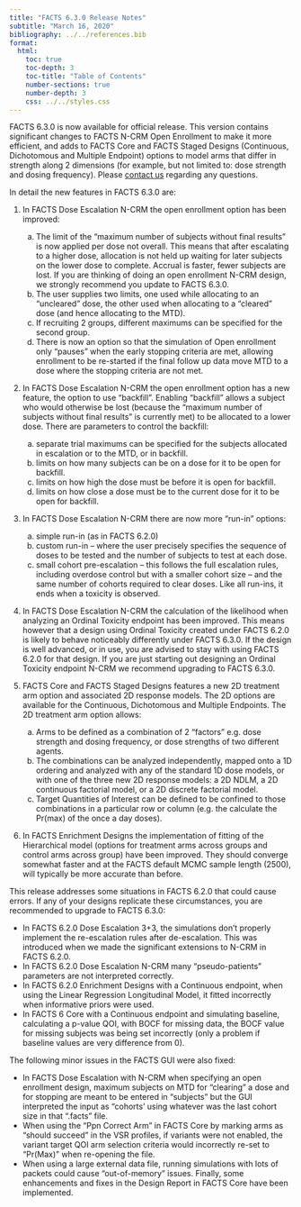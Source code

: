 ```yaml
---
title: "FACTS 6.3.0 Release Notes"
subtitle: "March 16, 2020"
bibliography: ../../references.bib
format: 
  html:
    toc: true
    toc-depth: 3
    toc-title: "Table of Contents"
    number-sections: true
    number-depth: 3
    css: ../../styles.css
---
```


FACTS 6.3.0 is now available for official release. This version contains significant changes to FACTS N-CRM Open Enrollment to make it more efficient, and adds to FACTS Core and FACTS Staged Designs (Continuous, Dichotomous and Multiple Endpoint) options to model arms that differ in strength along 2 dimensions (for example, but not limited to: dose strength and dosing frequency). Please [contact us](../../contact.qmd) regarding any questions.

In detail the new features in FACTS 6.3.0 are:

1)  In FACTS Dose Escalation N-CRM the open enrollment option has been improved:

    a)  The limit of the “maximum number of subjects without final results” is now applied per dose not overall. This means that after escalating to a higher dose, allocation is not held up waiting for later subjects on the lower dose to complete. Accrual is faster, fewer subjects are lost. If you are thinking of doing an open enrollment N-CRM design, we strongly recommend you update to FACTS 6.3.0.
    b)  The user supplies two limits, one used while allocating to an “uncleared” dose, the other used when allocating to a “cleared” dose (and hence allocating to the MTD).
    c)  If recruiting 2 groups, different maximums can be specified for the second group.
    d)  There is now an option so that the simulation of Open enrollment only “pauses” when the early stopping criteria are met, allowing enrollment to be re-started if the final follow up data move MTD to a dose where the stopping criteria are not met.

2)  In FACTS Dose Escalation N-CRM the open enrollment option has a new feature, the option to use “backfill”. Enabling “backfill” allows a subject who would otherwise be lost (because the “maximum number of subjects without final results” is currently met) to be allocated to a lower dose. There are parameters to control the backfill:

    a)  separate trial maximums can be specified for the subjects allocated in escalation or to the MTD, or in backfill.
    b)  limits on how many subjects can be on a dose for it to be open for backfill.
    c)  limits on how high the dose must be before it is open for backfill.
    d)  limits on how close a dose must be to the current dose for it to be open for backfill.

3)  In FACTS Dose Escalation N-CRM there are now more “run-in” options:

    a)  simple run-in (as in FACTS 6.2.0)
    b)  custom run-in – where the user precisely specifies the sequence of doses to be tested and the number of subjects to test at each dose.
    c)  small cohort pre-escalation – this follows the full escalation rules, including overdose control but with a smaller cohort size – and the same number of cohorts required to clear doses. Like all run-ins, it ends when a toxicity is observed.

4)  In FACTS Dose Escalation N-CRM the calculation of the likelihood when analyzing an Ordinal Toxicity endpoint has been improved. This means however that a design using Ordinal Toxicity created under FACTS 6.2.0 is likely to behave noticeably differently under FACTS 6.3.0. If the design is well advanced, or in use, you are advised to stay with using FACTS 6.2.0 for that design. If you are just starting out designing an Ordinal Toxicity endpoint N-CRM we recommend upgrading to FACTS 6.3.0.

5)  FACTS Core and FACTS Staged Designs features a new 2D treatment arm option and associated 2D response models. The 2D options are available for the Continuous, Dichotomous and Multiple Endpoints. The 2D treatment arm option allows:

    a)  Arms to be defined as a combination of 2 “factors” e.g. dose strength and dosing frequency, or dose strengths of two different agents.
    b)  The combinations can be analyzed independently, mapped onto a 1D ordering and analyzed with any of the standard 1D dose models, or with one of the three new 2D response models: a 2D NDLM, a 2D continuous factorial model, or a 2D discrete factorial model.
    c)  Target Quantities of Interest can be defined to be confined to those combinations in a particular row or column (e.g. the calculate the Pr(max) of the once a day doses).

6)  In FACTS Enrichment Designs the implementation of fitting of the Hierarchical model (options for treatment arms across groups and control arms across group) have been improved. They should converge somewhat faster and at the FACTS default MCMC sample length (2500), will typically be more accurate than before.

This release addresses some situations in FACTS 6.2.0 that could cause errors. If any of your designs replicate these circumstances, you are recommended to upgrade to FACTS 6.3.0:

-   In FACTS 6.2.0 Dose Escalation 3+3, the simulations don’t properly implement the re-escalation rules after de-escalation. This was introduced when we made the significant extensions to N-CRM in FACTS 6.2.0.
-   In FACTS 6.2.0 Dose Escalation N-CRM many “pseudo-patients” parameters are not interpreted correctly.
-   In FACTS 6.2.0 Enrichment Designs with a Continuous endpoint, when using the Linear Regression Longitudinal Model, it fitted incorrectly when informative priors were used.
-   In FACTS 6 Core with a Continuous endpoint and simulating baseline, calculating a p-value QOI, with BOCF for missing data, the BOCF value for missing subjects was being set incorrectly (only a problem if baseline values are very difference from 0).

The following minor issues in the FACTS GUI were also fixed:

-   In FACTS Dose Escalation with N-CRM when specifying an open enrollment design, maximum subjects on MTD for “clearing” a dose and for stopping are meant to be entered in “subjects” but the GUI interpreted the input as “cohorts’ using whatever was the last cohort size in that “.facts” file.
-   When using the “Ppn Correct Arm” in FACTS Core by marking arms as “should succeed” in the VSR profiles, if variants were not enabled, the variant target QOI arm selection criteria would incorrectly re-set to “Pr(Max)” when re-opening the file.
-   When using a large external data file, running simulations with lots of packets could cause “out-of-memory” issues. Finally, some enhancements and fixes in the Design Report in FACTS Core have been implemented.
